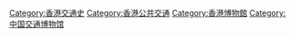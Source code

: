 [[Category:香港交通史|Category:香港交通史]]
[[Category:香港公共交通|Category:香港公共交通]]
[[Category:香港博物館|Category:香港博物館]]
[[Category:中国交通博物馆|Category:中国交通博物馆]]